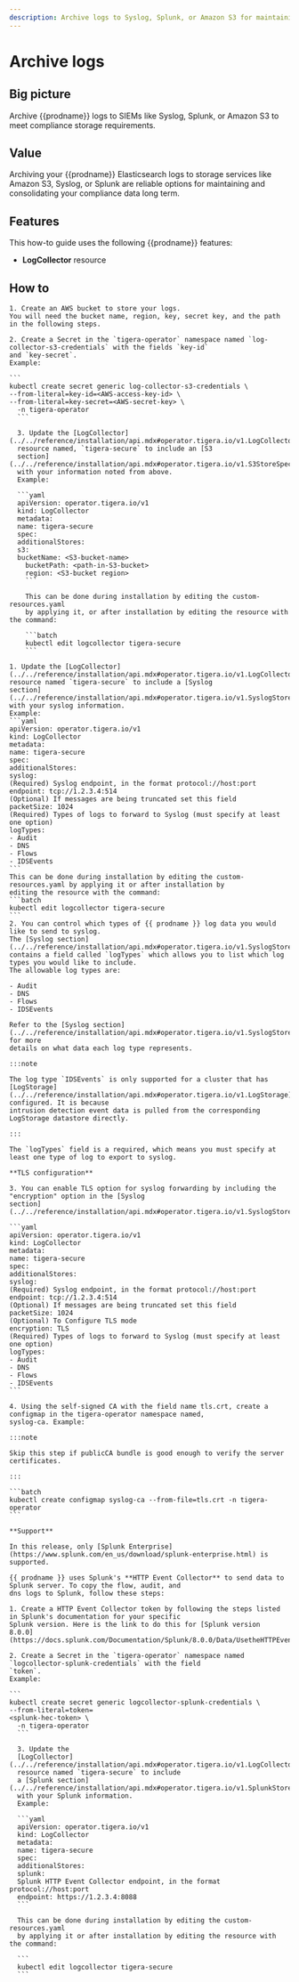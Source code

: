 ```yaml
---
description: Archive logs to Syslog, Splunk, or Amazon S3 for maintaining compliance data.
---
```


# Archive logs


## Big picture

Archive {{prodname}} logs to SIEMs like Syslog, Splunk, or Amazon S3 to meet compliance storage requirements.

## Value

Archiving your {{prodname}} Elasticsearch logs to storage services like Amazon S3, Syslog, or Splunk are reliable
options for maintaining and consolidating your compliance data long term.

## Features

This how-to guide uses the following {{prodname}} features:

- **LogCollector** resource

## How to

<Tabs>
  <TabItem label="Amazon S3" value="Amazon S3-0">

    1. Create an AWS bucket to store your logs.
    You will need the bucket name, region, key, secret key, and the path in the following steps.

    2. Create a Secret in the `tigera-operator` namespace named `log-collector-s3-credentials` with the fields `key-id`
    and `key-secret`.
    Example:

    ```
    kubectl create secret generic log-collector-s3-credentials \
    --from-literal=key-id=<AWS-access-key-id> \
    --from-literal=key-secret=<AWS-secret-key> \
      -n tigera-operator
      ```

      3. Update the [LogCollector](../../reference/installation/api.mdx#operator.tigera.io/v1.LogCollector)
      resource named, `tigera-secure` to include an [S3
      section](../../reference/installation/api.mdx#operator.tigera.io/v1.S3StoreSpec)
      with your information noted from above.
      Example:

      ```yaml
      apiVersion: operator.tigera.io/v1
      kind: LogCollector
      metadata:
      name: tigera-secure
      spec:
      additionalStores:
      s3:
      bucketName: <S3-bucket-name>
        bucketPath: <path-in-S3-bucket>
        region: <S3-bucket region>
        ```

        This can be done during installation by editing the custom-resources.yaml
        by applying it, or after installation by editing the resource with the command:

        ```batch
        kubectl edit logcollector tigera-secure
        ```

  </TabItem>
  <TabItem label="Syslog" value="Syslog-1">

    1. Update the [LogCollector](../../reference/installation/api.mdx#operator.tigera.io/v1.LogCollector)
    resource named `tigera-secure` to include a [Syslog
    section](../../reference/installation/api.mdx#operator.tigera.io/v1.SyslogStoreSpec)
    with your syslog information.
    Example:
    ```yaml
    apiVersion: operator.tigera.io/v1
    kind: LogCollector
    metadata:
    name: tigera-secure
    spec:
    additionalStores:
    syslog:
    (Required) Syslog endpoint, in the format protocol://host:port
    endpoint: tcp://1.2.3.4:514
    (Optional) If messages are being truncated set this field
    packetSize: 1024
    (Required) Types of logs to forward to Syslog (must specify at least one option)
    logTypes:
    - Audit
    - DNS
    - Flows
    - IDSEvents
    ```
    This can be done during installation by editing the custom-resources.yaml by applying it or after installation by
    editing the resource with the command:
    ```batch
    kubectl edit logcollector tigera-secure
    ```
    2. You can control which types of {{ prodname }} log data you would like to send to syslog.
    The [Syslog section](../../reference/installation/api.mdx#operator.tigera.io/v1.SyslogStoreSpec)
    contains a field called `logTypes` which allows you to list which log types you would like to include.
    The allowable log types are:

    - Audit
    - DNS
    - Flows
    - IDSEvents

    Refer to the [Syslog section](../../reference/installation/api.mdx#operator.tigera.io/v1.SyslogStoreSpec) for more
    details on what data each log type represents.

    :::note

    The log type `IDSEvents` is only supported for a cluster that has
    [LogStorage](../../reference/installation/api.mdx#operator.tigera.io/v1.LogStorage) configured. It is because
    intrusion detection event data is pulled from the corresponding LogStorage datastore directly.

    :::

    The `logTypes` field is a required, which means you must specify at least one type of log to export to syslog.

    **TLS configuration**

    3. You can enable TLS option for syslog forwarding by including the "encryption" option in the [Syslog
    section](../../reference/installation/api.mdx#operator.tigera.io/v1.SyslogStoreSpec).

    ```yaml
    apiVersion: operator.tigera.io/v1
    kind: LogCollector
    metadata:
    name: tigera-secure
    spec:
    additionalStores:
    syslog:
    (Required) Syslog endpoint, in the format protocol://host:port
    endpoint: tcp://1.2.3.4:514
    (Optional) If messages are being truncated set this field
    packetSize: 1024
    (Optional) To Configure TLS mode
    encryption: TLS
    (Required) Types of logs to forward to Syslog (must specify at least one option)
    logTypes:
    - Audit
    - DNS
    - Flows
    - IDSEvents
    ```

    4. Using the self-signed CA with the field name tls.crt, create a configmap in the tigera-operator namespace named,
    syslog-ca. Example:

    :::note

    Skip this step if publicCA bundle is good enough to verify the server certificates.

    :::

    ```batch
    kubectl create configmap syslog-ca --from-file=tls.crt -n tigera-operator
    ```

  </TabItem>
  <TabItem label="Splunk" value="Splunk-2">

    **Support**

    In this release, only [Splunk Enterprise](https://www.splunk.com/en_us/download/splunk-enterprise.html) is
    supported.

    {{ prodname }} uses Splunk's **HTTP Event Collector** to send data to Splunk server. To copy the flow, audit, and
    dns logs to Splunk, follow these steps:

    1. Create a HTTP Event Collector token by following the steps listed in Splunk's documentation for your specific
    Splunk version. Here is the link to do this for [Splunk version
    8.0.0](https://docs.splunk.com/Documentation/Splunk/8.0.0/Data/UsetheHTTPEventCollector).

    2. Create a Secret in the `tigera-operator` namespace named `logcollector-splunk-credentials` with the field
    `token`.
    Example:

    ```
    kubectl create secret generic logcollector-splunk-credentials \
    --from-literal=token=
    <splunk-hec-token> \
      -n tigera-operator
      ```

      3. Update the
      [LogCollector](../../reference/installation/api.mdx#operator.tigera.io/v1.LogCollector)
      resource named `tigera-secure` to include
      a [Splunk section](../../reference/installation/api.mdx#operator.tigera.io/v1.SplunkStoreSpec)
      with your Splunk information.
      Example:

      ```yaml
      apiVersion: operator.tigera.io/v1
      kind: LogCollector
      metadata:
      name: tigera-secure
      spec:
      additionalStores:
      splunk:
      Splunk HTTP Event Collector endpoint, in the format protocol://host:port
      endpoint: https://1.2.3.4:8088
      ```

      This can be done during installation by editing the custom-resources.yaml
      by applying it or after installation by editing the resource with the command:

      ```
      kubectl edit logcollector tigera-secure
      ```

  </TabItem>

</Tabs>
